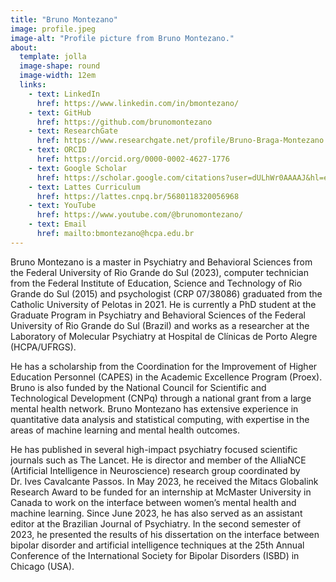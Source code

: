 ```yaml
---
title: "Bruno Montezano"
image: profile.jpeg
image-alt: "Profile picture from Bruno Montezano."
about: 
  template: jolla
  image-shape: round
  image-width: 12em
  links:
    - text: LinkedIn
      href: https://www.linkedin.com/in/bmontezano/
    - text: GitHub
      href: https://github.com/brunomontezano
    - text: ResearchGate
      href: https://www.researchgate.net/profile/Bruno-Braga-Montezano
    - text: ORCID
      href: https://orcid.org/0000-0002-4627-1776
    - text: Google Scholar
      href: https://scholar.google.com/citations?user=dULhWr0AAAAJ&hl=en
    - text: Lattes Curriculum
      href: https://lattes.cnpq.br/5680118320056968
    - text: YouTube
      href: https://www.youtube.com/@brunomontezano/
    - text: Email
      href: mailto:bmontezano@hcpa.edu.br
---
```


Bruno Montezano is a master in Psychiatry and Behavioral Sciences from the
Federal University of Rio Grande do Sul (2023), computer technician from the
Federal Institute of Education, Science and Technology of Rio Grande do Sul
(2015) and psychologist (CRP 07/38086) graduated from the Catholic University of
Pelotas in 2021. He is currently a PhD student at the Graduate Program in
Psychiatry and Behavioral Sciences of the Federal University of Rio Grande do
Sul (Brazil) and works as a researcher at the Laboratory of Molecular Psychiatry
at Hospital de Clínicas de Porto Alegre (HCPA/UFRGS).

He has a scholarship from the Coordination for the Improvement of Higher
Education Personnel (CAPES) in the Academic Excellence Program (Proex). Bruno is
also funded by the National Council for Scientific and Technological Development
(CNPq) through a national grant from a large mental health network. Bruno
Montezano has extensive experience in quantitative data analysis and statistical
computing, with expertise in the areas of machine learning and mental health
outcomes.

He has published in several high-impact psychiatry focused scientific journals
such as The Lancet. He is director and member of the AlliaNCE (Artificial
Intelligence in Neuroscience) research group coordinated by Dr. Ives Cavalcante
Passos. In May 2023, he received the Mitacs Globalink Research Award to be
funded for an internship at McMaster University in Canada to work on the
interface between women's mental health and machine learning. Since June 2023,
he has also served as an assistant editor at the Brazilian Journal of
Psychiatry. In the second semester of 2023, he presented the results of his
dissertation on the interface between bipolar disorder and artificial
intelligence techniques at the 25th Annual Conference of the International
Society for Bipolar Disorders (ISBD) in Chicago (USA).